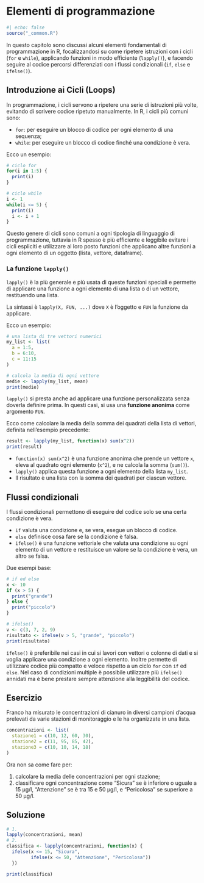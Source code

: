 # Elementi di programmazione {#sec-coding}

```r
#| echo: false
source("_common.R")
```

In questo capitolo sono discussi alcuni elementi fondamentali di programmazione in R, focalizzandosi su come ripetere istruzioni con i cicli (`for` e `while`), applicando funzioni in modo efficiente (`lapply()`), e facendo seguire al codice percorsi differenziati con i flussi condizionali (`if`, `else` e `ifelse()`).

## Introduzione ai Cicli (Loops)

In programmazione, i cicli servono a ripetere una serie di istruzioni più volte, evitando di scrivere codice ripetuto manualmente. In R, i cicli più comuni sono:

- `for`: per eseguire un blocco di codice per ogni elemento di una sequenza;
- `while`: per eseguire un blocco di codice finché una condizione è vera.

Ecco un esempio:

```r
# ciclo for
for(i in 1:5) {
  print(i)
}

# ciclo while
i <- 1
while(i <= 5) {
  print(i)
  i <- i + 1
}
```

Questo genere di cicli sono comuni a ogni tipologia di linguaggio di programmazione, tuttavia in R spesso è più efficiente e leggibile evitare i cicli espliciti e utilizzare al loro posto funzioni che applicano altre funzioni a ogni elemento di un oggetto (lista, vettore, dataframe).

### La funzione `lapply()`

`lapply()` è la più generale e più usata di queste funzioni speciali e permette di applicare una funzione a ogni elemento di una lista o di un vettore, restituendo una lista.

La sintassi è `lapply(X, FUN, ...)` dove `X` è l'oggetto e `FUN` la funzione da applicare.

Ecco un esempio:

```r
# una lista di tre vettori numerici
my_list <- list(
  a = 1:5,
  b = 6:10,
  c = 11:15
)

# calcola la media di ogni vettore
medie <- lapply(my_list, mean)
print(medie)

```

`lapply()` si presta anche ad applicare una funzione personalizzata senza doverla definire prima. In questi casi, si usa una **funzione anonima** come argomento `FUN`.

Ecco come calcolare la media della somma dei quadrati della lista di vettori, definita nell'esempio precedente:

```r
result <- lapply(my_list, function(x) sum(x^2))
print(result)
```

- `function(x) sum(x^2)` è una funzione anonima che prende un vettore `x`, eleva al quadrato ogni elemento (`x^2`), e ne calcola la somma (`sum()`).
- `lapply()` applica questa funzione a ogni elemento della lista `my_list`.
- Il risultato è una lista con la somma dei quadrati per ciascun vettore.

## Flussi condizionali

I flussi condizionali permettono di eseguire del codice solo se una certa condizione è vera.

- `if` valuta una condizione e, se vera, esegue un blocco di codice.
- `else` definisce cosa fare se la condizione è falsa.
- `ifelse()` è una funzione vettoriale che valuta una condizione su ogni elemento di un vettore e restituisce un valore se la condizione è vera, un altro se falsa.

Due esempi base:

```r
# if ed else
x <- 10
if (x > 5) {
  print("grande")
} else {
  print("piccolo")
}

# ifelse()
v <- c(3, 7, 2, 9)
risultato <- ifelse(v > 5, "grande", "piccolo")
print(risultato)
```

`ifelse()` è preferibile nei casi in cui si lavori con vettori o colonne di dati e si voglia applicare una condizione a ogni elemento. Inoltre permette di utilizzare codice più compatto e veloce rispetto a un ciclo `for` con `if` ed `else`.
Nel caso di condizioni multiple è possibile utilizzare più `ifelse()` annidati ma è bene prestare sempre attenzione alla leggibilità del codice.

::: panel-tabset
## Esercizio

Franco ha misurato le concentrazioni di cianuro in diversi campioni d'acqua prelevati da varie stazioni di monitoraggio e le ha organizzate in una lista.

```r
concentrazioni <- list(
  stazione1 = c(10, 12, 60, 30),
  stazione2 = c(11, 95, 85, 42),
  stazione3 = c(10, 10, 14, 18)
)
```

Ora non sa come fare per:

1. calcolare la media delle concentrazioni per ogni stazione;
2. classificare ogni concentrazione come "Sicura" se è inferiore o uguale a 15 µg/l, "Attenzione" se è tra 15 e 50 µg/l, e "Pericolosa" se superiore a 50 µg/l.

## Soluzione

```r
# 1.
lapply(concentrazioni, mean)
# 2.
classifica <- lapply(concentrazioni, function(x) {
  ifelse(x <= 15, "Sicura",
         ifelse(x <= 50, "Attenzione", "Pericolosa"))
  })

print(classifica)
```

:::
